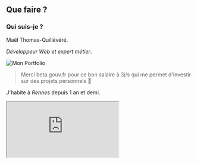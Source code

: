
<section>

## Que faire ?

</section>

<section>

### Qui suis-je ?

Maël Thomas-Quillévéré.

<em>Développeur Web et expert métier</em>.

![Mon Portfolio](/sotm/laem.png)

> Merci beta.gouv.fr pour ce bon salaire à 3j/s qui me permet d'investir sur des projets personnels 👋

</section>
<section>

J'habite à <em>Rennes</em> depuis 1 an et demi.

<iframe
	src="https://cartes.app/?style=protomaps#12.27/48.09885/-1.64697"
	style={css`
		width: 40vw;
		height: 40vh;
	`}
/>

</section>

<section>

#### Créer une startup de cartes ?

Quelle startup privée française a réussi à bousculer un GAFAM établi ?

Viamichelin ? Mappy (RATP) ? Qwant (OVH, Maps ⚰️) ?

</section>
<section>

> Le marché français est désormais archidominé par Google Maps et Waze, ex-start-up israélienne racheté par Google 1,15 milliard de dollars en 2013. "Ces deux applications dominent toujours très largement le marché français, constate Bertrand Krug, directeur du département internet de Médiamétrie. Et leur écart continue de croître chaque année avec les concurrents."
>
> - En novembre 2019, <em>Google Maps comptait près de 36 millions</em> de visiteurs uniques mensuels
> - suivi par <em>Waze à 14,5 millions</em> selon Médiamétrie. La suite est une survivance de la France des cartes imprimées avant chaque départ. Celui d'avant l'hégémonie de la Silicon Valley.
> - L'antique Mappy, propriétaire de Solocal depuis 2000 [RATP en 2024], complète le tableau avec <em>10 millions de visiteurs uniques pour Mappy</em>.
> - La quatrième place, avec un maigre <em>6 millions de visiteurs, est occupée par ViaMichelin</em>. TomTom n'arrive qu'en huitième position et perd 13% de visiteurs en un an.

[Source Challenges / Médiamétrie](https://www.challenges.fr/high-tech/calculs-d-itineraires-en-15-ans-google-maps-et-waze-sont-devenus-incontournables_699369)

</section>

<section>

#### Principes fixés

- code ouvert
- arrêter les silos, privilégier l'appli unifiée (les bus et les horaires du boulanger !)
- connecter toutes les sources de données publiques et ouvertes

</section>
<section>

#### Principes 2

- s'ancrer dans un futur de mobilité écologique sans pétrole

</section>
<section>

#### Principes 3

- sur le web, pas les stores des concurrents (pour l'instant, ue...)
- pas de corruption des résultats (aussi appelée "pub")

</section>

<section>

#### Que penser des avis ?

- [Tech Trash "Tout est faux" : l'histoire d'une canular qui devient le restaurant le plus prisé de Londres](https://techtrash.kessel.media/posts/pst_c0feccc4802b4c9ca64dd5e4e8d98ac5/tout-est-faux)
- NYT 2024 : on ne fait plus la différence entre les commentaires de LLM et les humains

[![](https://static01.nyt.com/images/2024/06/26/dining/26AI-Review-Hands/26AI-Review-Hands-superJumbo.jpg?quality=75&auto=webp)](https://www.nytimes.com/2024/06/24/dining/ai-restaurant-reviews.html?smid=nytcore-ios-share&referringSource=articleShare&sgrp=c-cb)

</section>
<section>
## Démo !
</section>
<section>
### Installer cartes.app

- ouvrir son store d'application universel et libre, disponible sur toutes les plateformes
- installer l'application
- l'ouvrir
- voilà

[📌](https://cartes.app)

</section>
<section>

![](/sotm/cartes-sur-le-web.png)

</section>
<section>

## Pas d'appli en _store_ ?

Un risque d'audience évident, mais :

- trop coûteux de maintenir plusieurs plateformes
- trop risqué de dépendre des concurrents
- le Web est puissant, juste sous-investi

<aside>Anecdote react-modal-sheet : cette bibliothèque parmi les plus populaires pour faire l'encart sur mobile est complètement bugguée hors Safari iPhone, parce que plus personne ne fait de site Web mobile morderne.</aside>
</section>

<section>
## Histoire du projet

- 💡 trainvelo.fr
- 😟 trop niche
- 🥵 incubateur ADEME : constat de plafond de vert sur l'information climat spécialisée
- 🚘️ futureco/cout-voiture : succès de l'information € vs CO2
- 🔓️ dégooglisation progressive

</section>
<section>

#### Le nom Cartes

- D'abord futur.eco/voyage. Mais la mobilité du quotidien ?
- Le mot "maps" devenu dominant, comment on disait avant en français, déjà ?
- Anglicisation problèmatique ? Je ne sais pas.
- Un signal très puissant sur la domination des GAFAMs ? Assurément.

</section>
<section>

## Histoire du projet (tech)

- tuto maplibre / maptiler : une carte moderne vectorielle en 1h avec plusieurs fonds (🤯)
- futur.eco/ferry : recherche de lieux via Komoot photon
- villes.plus : itinéraires brouter et recherche par catégorie de lieux via overpass
- futur.eco/cout-voiture : valhalla, coût des autoroutes
- ♻️ itérations
- 50 % du temps : construire l'infrastructure transport en commun manquante au-dessus de transport.data.

</section>

